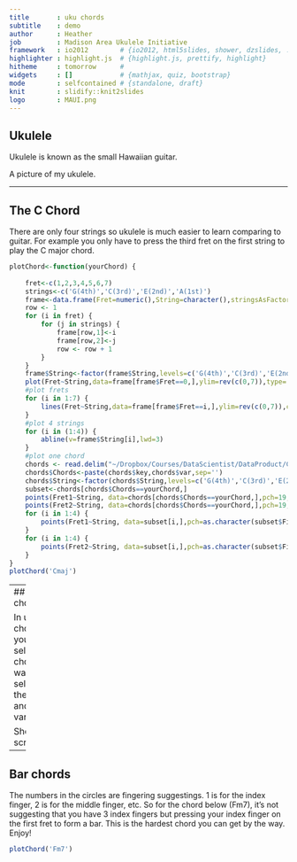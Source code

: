 ```yaml
---
title       : uku chords
subtitle    : demo
author      : Heather
job         : Madison Area Ukulele Initiative
framework   : io2012        # {io2012, html5slides, shower, dzslides, ...}
highlighter : highlight.js  # {highlight.js, prettify, highlight}
hitheme     : tomorrow      # 
widgets     : []            # {mathjax, quiz, bootstrap}
mode        : selfcontained # {standalone, draft}
knit        : slidify::knit2slides
logo        : MAUI.png
---
```


## Ukulele

Ukulele is known as the small Hawaiian guitar. 

A picture of my ukulele.

---

## The C Chord

There are only four strings so ukulele is much easier to learn comparing to guitar. For example you only have to press the third fret on the first string to play the C major chord.

```r
plotChord<-function(yourChord) {
    
    fret<-c(1,2,3,4,5,6,7)
    strings<-c('G(4th)','C(3rd)','E(2nd)','A(1st)')
    frame<-data.frame(Fret=numeric(),String=character(),stringsAsFactors=FALSE)
    row <- 1
    for (i in fret) {
        for (j in strings) {
            frame[row,1]<-i
            frame[row,2]<-j
            row <- row + 1
        }
    }
    frame$String<-factor(frame$String,levels=c('G(4th)','C(3rd)','E(2nd)','A(1st)'))
    plot(Fret~String,data=frame[frame$Fret==0,],ylim=rev(c(0,7)),type='n')
    #plot frets
    for (i in 1:7) {
        lines(Fret~String,data=frame[frame$Fret==i,],ylim=rev(c(0,7)),col='darkgrey')
    }
    #plot 4 strings
    for (i in (1:4)) {
        abline(v=frame$String[i],lwd=3)
    }
    #plot one chord
    chords <- read.delim("~/Dropbox/Courses/DataScientist/DataProduct/CourseProject/uku_slidify/chords.txt")
    chords$Chords<-paste(chords$key,chords$var,sep='')
    chords$String<-factor(chords$String,levels=c('G(4th)','C(3rd)','E(2nd)','A(1st)'))
    subset<-chords[chords$Chords==yourChord,]
    points(Fret1~String, data=chords[chords$Chords==yourChord,],pch=19,col='brown1',cex=3)
    points(Fret2~String, data=chords[chords$Chords==yourChord,],pch=19,col='brown1',cex=3)
    for (i in 1:4) {
        points(Fret1~String, data=subset[i,],pch=as.character(subset$Finger1[i]),col='white',cex=1.1)
    }
    for (i in 1:4) {
        points(Fret2~String, data=subset[i,],pch=as.character(subset$Finger2[i]),col='white',cex=1.1)
    }
}
plotChord('Cmaj')
```

---
## uku chords

In uku chords you can select the chord you want by selecting the key and the variation.  

Show a screenshot

---

## Bar chords
The numbers in the circles are fingering suggestings. 1 is for the index finger, 2 is for the middle finger, etc. So for the chord below (Fm7), it's not suggesting that you have 3 index fingers but pressing your index finger on the first fret to form a bar. This is the hardest chord you can get by the way. Enjoy!

```r
plotChord('Fm7')
```


